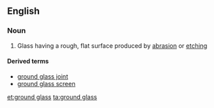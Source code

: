 ==English==

===Noun===
{{wikipedia}}
{{en-noun|head=[[ground]] [[glass]]|-}}

# Glass having a rough, flat surface produced by [[abrasion]] or [[etching]]

====Derived terms====
* [[ground glass joint]]
* [[ground glass screen]]

[[et:ground glass]]
[[ta:ground glass]]